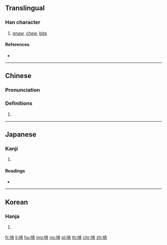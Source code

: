 ==Translingual==

===Han character===
{{Han char|rn=30|rad=口|as=08|sn=11|four=61027|canj=RYMB|ids=⿰口肯}}

# [[gnaw]], [[chew]], [[bite]]

====References====
* {{Han ref|kx=0194.270|dkj=03798|dj=0415.040|hdz=10639.080|uh=5543|ud=21827|bh=B0D9|bd=45273}}

----

==Chinese==
{{zh-forms}}

===Pronunciation===
{{zh-pron
|m=kěn,kèn
|ma=Zh-ken.ogg
|c=hang2,han2,kang2,hang3
|h=pfs=khie
|md=
|mn=
|w=
|mc=
|oc=
|cat=
}}

===Definitions===
{{zh-hanzi}}

# {{rfdef|lang=zh}}

----

==Japanese==

===Kanji===
{{ja-kanji|grade=|rs=口08}}

# {{defn|lang=ja|sort=口08}}

====Readings====
* {{ja-readings|on=[[しゅう]] (shū)|kun=}}

----

==Korean==

===Hanja===
{{ko-hanja|hangeul=삽|rv=sap|mr=sap}}

# {{defn|lang=ko|sort=口08}}

[[fr:啃]]
[[li:啃]]
[[hu:啃]]
[[mg:啃]]
[[no:啃]]
[[pl:啃]]
[[th:啃]]
[[chr:啃]]
[[zh:啃]]